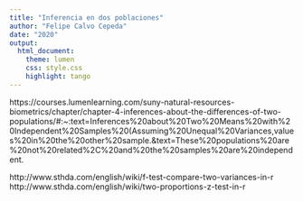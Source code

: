 ```yaml
---
title: "Inferencia en dos poblaciones"
author: "Felipe Calvo Cepeda"
date: "2020"
output: 
  html_document:
    theme: lumen
    css: style.css
    highlight: tango
---
```


https://courses.lumenlearning.com/suny-natural-resources-biometrics/chapter/chapter-4-inferences-about-the-differences-of-two-populations/#:~:text=Inferences%20about%20Two%20Means%20with%20Independent%20Samples%20(Assuming%20Unequal%20Variances,values%20in%20the%20other%20sample.&text=These%20populations%20are%20not%20related%2C%20and%20the%20samples%20are%20independent.

http://www.sthda.com/english/wiki/f-test-compare-two-variances-in-r
http://www.sthda.com/english/wiki/two-proportions-z-test-in-r